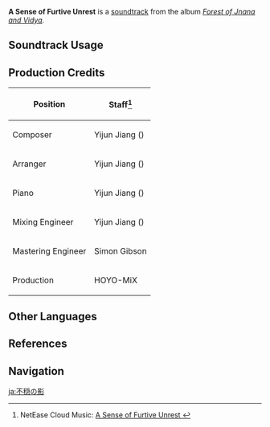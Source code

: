 {{Soundtrack Infobox
|image          = Forest of Jnana and Vidya.png
|album          = Forest of Jnana and Vidya
|disc           = 3
|number         = 87
|featured       =
|featured2      =
|featured3      =
|featured_disc  =
|featured_disc2 =
|featured_disc3 =
|youtube_id     = iSY0K1L0ZOo
|spotify_id     = 5rqgAB2WHTC2ThAEf5ukG7
|previous       = Hollow Echoes
|next           = Fading Light
}}
'''A Sense of Furtive Unrest''' is a [[soundtrack]] from the album ''[[Forest of Jnana and Vidya]]''.

==Soundtrack Usage==
{{Soundtrack Usage
|quest    = 
|location = Dev's Cavern
|domain   = 
}}

==Production Credits==
{| class="wikitable"
! Position
! Staff<ref>NetEase Cloud Music: [https://music.163.com/#/song?id=1992343582 A Sense of Furtive Unrest {{zh|危惴潜流}}]</ref>
|-
! Composer
| Yijun Jiang ({{zh|姜以君}})
|-
! Arranger
| Yijun Jiang ({{zh|姜以君}})
|-
! Piano
| Yijun Jiang ({{zh|姜以君}})
|-
! Mixing Engineer
| Yijun Jiang ({{zh|姜以君}})
|-
! Mastering Engineer
| Simon Gibson
|-
! Production
| HOYO-MiX
|}
<!--
==Gallery==
<gallery>
</gallery>

==Trivia==
-->
==Other Languages==
{{Other Languages
|en      = A Sense of Furtive Unrest
|zhs     = 危惴潜流
|zhs_rm  = Wēizhuì Qiánliú
|zht     = 危惴潛流
|zht_rm  = Wéizhuì Qiánliú
|zh_tl   = 
|ja      = 不穏の影
|ja_rm   = Fuon no Kage
|ja_tl   = Shadows of Disturbance
}}

==References==
{{Reflist}}

==Navigation==
{{Soundtrack Navbox|Forest of Jnana and Vidya}}

[[ja:不穏の影]]